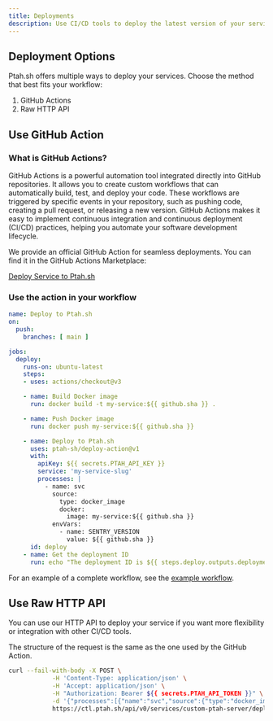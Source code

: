 ```yaml
---
title: Deployments
description: Use CI/CD tools to deploy the latest version of your service alongside new environment variables.
---
```


## Deployment Options

Ptah.sh offers multiple ways to deploy your services. Choose the method that best fits your workflow:

1. GitHub Actions
2. Raw HTTP API

## Use GitHub Action

### What is GitHub Actions?

GitHub Actions is a powerful automation tool integrated directly into GitHub repositories. It allows you to create custom workflows that can automatically build, test, and deploy your code. These workflows are triggered by specific events in your repository, such as pushing code, creating a pull request, or releasing a new version. GitHub Actions makes it easy to implement continuous integration and continuous deployment (CI/CD) practices, helping you automate your software development lifecycle.

We provide an official GitHub Action for seamless deployments. You can find it in the GitHub Actions Marketplace:

[Deploy Service to Ptah.sh](https://github.com/marketplace/actions/deploy-service-to-ptah-sh)

### Use the action in your workflow

```yml
name: Deploy to Ptah.sh
on:
  push:
    branches: [ main ]

jobs:
  deploy:
    runs-on: ubuntu-latest
    steps:
    - uses: actions/checkout@v3

    - name: Build Docker image
      run: docker build -t my-service:${{ github.sha }} .

    - name: Push Docker image
      run: docker push my-service:${{ github.sha }}

    - name: Deploy to Ptah.sh
      uses: ptah-sh/deploy-action@v1
      with:
        apiKey: ${{ secrets.PTAH_API_KEY }}
        service: 'my-service-slug'
        processes: |
          - name: svc
            source:
              type: docker_image
              docker:
                image: my-service:${{ github.sha }}
            envVars:
              - name: SENTRY_VERSION
                value: ${{ github.sha }}
      id: deploy
    - name: Get the deployment ID
      run: echo "The deployment ID is ${{ steps.deploy.outputs.deploymentId }}"
```

For an example of a complete workflow, see the [example workflow](https://github.com/ptah-sh/ptah-server/blob/main/.github/workflows/release-please.yml).

## Use Raw HTTP API

You can use our HTTP API to deploy your service if you want more flexibility or integration with other CI/CD tools.

The structure of the request is the same as the one used by the GitHub Action.

```sh
curl --fail-with-body -X POST \
            -H 'Content-Type: application/json' \
            -H 'Accept: application/json' \
            -H "Authorization: Bearer ${{ secrets.PTAH_API_TOKEN }}" \
            -d '{"processes":[{"name":"svc","source":{"type":"docker_image","docker":{"image":"ghcr.io/ptah-sh/ptah-server:latest"}}}]}' \
            https://ctl.ptah.sh/api/v0/services/custom-ptah-server/deploy
```
